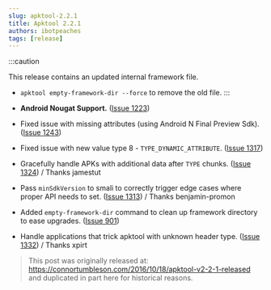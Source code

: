 ```yaml
---
slug: apktool-2.2.1
title: Apktool 2.2.1
authors: ibotpeaches
tags: [release]
---
```


:::caution

This release contains an updated internal framework file.

- `apktool empty-framework-dir --force` to remove the old file.
:::

- **Android Nougat Support.** ([Issue 1223](https://github.com/iBotPeaches/Apktool/issues/1223))
- Fixed issue with missing attributes (using Android N Final Preview Sdk). ([Issue 1243](https://github.com/iBotPeaches/Apktool/issues/1243))
- Fixed issue with new value type 8 - `TYPE_DYNAMIC_ATTRIBUTE`. ([Issue 1317](https://github.com/iBotPeaches/Apktool/issues/1317))
- Gracefully handle APKs with additional data after `TYPE` chunks. ([Issue 1324](https://github.com/iBotPeaches/Apktool/pull/1324)) / Thanks jamestut
- Pass `minSdkVersion` to smali to correctly trigger edge cases where proper API needs to set. ([Issue 1313](https://github.com/iBotPeaches/Apktool/pull/1313)) / Thanks benjamin-promon
- Added `empty-framework-dir` command to clean up framework directory to ease upgrades. ([Issue 901](https://github.com/iBotPeaches/Apktool/issues/901))
- Handle applications that trick apktool with unknown header type. ([Issue 1332](https://github.com/iBotPeaches/Apktool/issues/1332)) / Thanks xpirt

> This post was originally released at: https://connortumbleson.com/2016/10/18/apktool-v2-2-1-released and duplicated in part here for historical reasons.
